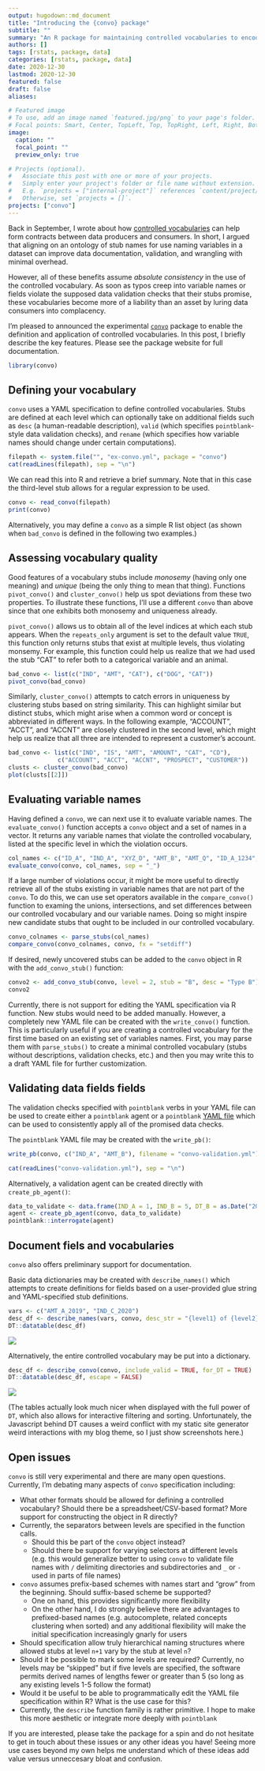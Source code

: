 ```yaml
---
output: hugodown::md_document
title: "Introducing the {convo} package"
subtitle: ""
summary: "An R package for maintaining controlled vocabularies to encode contracts between data producers and consumers"
authors: []
tags: [rstats, package, data]
categories: [rstats, package, data]
date: 2020-12-30
lastmod: 2020-12-30
featured: false
draft: false
aliases:

# Featured image
# To use, add an image named `featured.jpg/png` to your page's folder.
# Focal points: Smart, Center, TopLeft, Top, TopRight, Left, Right, BottomLeft, Bottom, BottomRight.
image:
  caption: ""
  focal_point: ""
  preview_only: true

# Projects (optional).
#   Associate this post with one or more of your projects.
#   Simply enter your project's folder or file name without extension.
#   E.g. `projects = ["internal-project"]` references `content/project/deep-learning/index.md`.
#   Otherwise, set `projects = []`.
projects: ["convo"]
---
```


Back in September, I wrote about how [controlled vocabularies](/post/column-name-contracts) can help form contracts between data producers and consumers. In short, I argued that aligning on an ontology of stub names for use naming variables in a dataset can improve data documentation, validation, and wrangling with minimal overhead. 

However, all of these benefits assume *absolute consistency* in the use of the controlled vocabulary. As soon as typos creep into variable names or fields violate the supposed data validation checks that their stubs promise, these vocabularies become more of a liability than an asset by luring data consumers into complacency.

I'm pleased to announced the experimental [`convo`](https://emilyriederer.github.io/convo/index.html) package to enable the definition and application of controlled vocabularies. In this post, I briefly describe the key features. Please see the package website for full documentation.

```r
library(convo)
```

## Defining your vocabulary

`convo` uses a YAML specification to define controlled vocabularies. Stubs are defined at each level which can optionally take on additional fields such as `desc` (a human-readable description), `valid` (which specifies `pointblank`-style data validation checks), and `rename` (which specifies how variable names should change under certain computations).

```r
filepath <- system.file("", "ex-convo.yml", package = "convo")
cat(readLines(filepath), sep = "\n")
```

We can read this into R and retrieve a brief summary. Note that in this case the third-level stub allows for a regular expression to be used.

```r
convo <- read_convo(filepath)
print(convo)
```

Alternatively, you may define a `convo` as a simple R list object (as shown when `bad_convo` is defined in the following two examples.)

## Assessing vocabulary quality

Good features of a vocabulary stubs include *monosemy* (having only one meaning) and *unique* (being the only thing to mean that thing). Functions `pivot_convo()` and `cluster_convo()` help us spot deviations from these two properties. To illustrate these functions, I'll use a different `convo` than above since that one exhibits both monosemy and uniqueness already.

`pivot_convo()` allows us to obtain all of the level indices at which each stub appears. When the `repeats_only` argument is set to the default value `TRUE`, this function only returns stubs that exist at multiple levels, thus violating monsemy. For example, this function could help us realize that we had used the stub "CAT" to refer both to a categorical variable and an animal.

```r
bad_convo <- list(c("IND", "AMT", "CAT"), c("DOG", "CAT"))
pivot_convo(bad_convo)
```

Similarly, `cluster_convo()` attempts to catch errors in uniqueness by clustering stubs based on string similarity. This can highlight similar but distinct stubs, which might arise when a common word or concept is abbreviated in different ways. In the following example, "ACCOUNT", "ACCT", and "ACCNT" are closely clustered in the second level, which might help us realize that all three are intended to represent a customer's account. 

```r
bad_convo <- list(c("IND", "IS", "AMT", "AMOUNT", "CAT", "CD"),
              c("ACCOUNT", "ACCT", "ACCNT", "PROSPECT", "CUSTOMER"))
clusts <- cluster_convo(bad_convo)
plot(clusts[[2]])
```

## Evaluating variable names

Having defined a `convo`, we can next use it to evaluate variable names. The `evaluate_convo()` function accepts a `convo` object and a set of names in a vector. It returns any variable names that violate the controlled vocabulary, listed at the specific level in which the violation occurs.

```r
col_names <- c("ID_A", "IND_A", "XYZ_D", "AMT_B", "AMT_Q", "ID_A_1234", "ID_A_12")
evaluate_convo(convo, col_names, sep = "_")
```

If a large number of violations occur, it might be more useful to directly retrieve all of the stubs existing in variable names that are not part of the `convo`. To do this, we can use set operators available in the `compare_convo()` function to examing the unions, intersections, and set differences between our controlled vocabulary and our variable names. Doing so might inspire new candidate stubs that ought to be included in our controlled vocabulary.

```r
convo_colnames <- parse_stubs(col_names)
compare_convo(convo_colnames, convo, fx = "setdiff")
```

If desired, newly uncovered stubs can be added to the `convo` object in R with the `add_convo_stub()` function:

```r
convo2 <- add_convo_stub(convo, level = 2, stub = "B", desc = "Type B")
convo2 
```

Currently, there is not support for editing the YAML specification via R function. New stubs would need to be added manually. However, a completely new YAML file can be created with the `write_convo()` function. This is particularly useful if you are creating a controlled vocabulary for the first time based on an existing set of variables names. First, you may parse them with `parse_stubs()` to create a minimal controlled vocabulary (stubs without descriptions, validation checks, etc.) and then you may write this to a draft YAML file for further customization. 

## Validating data fields fields

The validation checks specified with `pointblank` verbs in your YAML file can be used to create either a `pointblank` agent or a `pointblank` [YAML file](https://rich-iannone.github.io/pointblank/reference/yaml_read_agent.html) which can be used to consistently apply all of the promised data checks. 

The `pointblank` YAML file may be created with the `write_pb()`:

```r
write_pb(convo, c("IND_A", "AMT_B"), filename = "convo-validation.yml")
```
```r
cat(readLines("convo-validation.yml"), sep = "\n")
```


Alternatively, a validation agent can be created directly with `create_pb_agent()`:

```r
data_to_validate <- data.frame(IND_A = 1, IND_B = 5, DT_B = as.Date("2020-01-01"))
agent <- create_pb_agent(convo, data_to_validate)
pointblank::interrogate(agent)
```

## Document fiels and vocabularies

`convo` also offers preliminary support for documentation. 

Basic data dictionaries may be created with `describe_names()` which attempts to create definitions for fields based on a user-provided glue string and YAML-specified stub definitions.

```r
vars <- c("AMT_A_2019", "IND_C_2020")
desc_df <- describe_names(vars, convo, desc_str = "{level1} of {level2} in given year")
DT::datatable(desc_df)
```

![](data-docs.PNG)

Alternatively, the entire controlled vocabulary may be put into a dictionary.

```r
desc_df <- describe_convo(convo, include_valid = TRUE, for_DT = TRUE)
DT::datatable(desc_df, escape = FALSE)
```

![](convo-docs.PNG)

(The tables actually look much nicer when displayed with the full power of `DT`, which also allows for interactive filtering and sorting. Unfortunately, the Javascript behind DT causes a weird conflict with my static site generator weird interactions with my blog theme, so I just show screenshots here.)

## Open issues

`convo` is still very experimental and there are many open questions. Currently, I'm debating many aspects of `convo` specification including:

- What other formats should be allowed for defining a controlled vocabulary? Should there be a spreadsheet/CSV-based format? More support for constructing the object in R directly?
- Currently, the separators between levels are specified in the function calls. 
  + Should this be part of the `convo` object instead? 
  + Should there be support for varying selectors at different levels (e.g. this would generalize better to using `convo` to validate file names with `/` delimiting directories and subdirectories and `_` or `-` used in parts of file names)
- `convo` assumes prefix-based schemes with names start and "grow" from the beginning. Should suffix-based scheme be supported?
  + One on hand, this provides significantly more flexibility
  + On the other hand, I do strongly believe there are advantages to prefixed-based names (e.g. autocomplete, related concepts clustering when sorted) and any additional flexibility will make the initial specification increasingly gnarly for users
- Should specification allow truly hierarchical naming structures where allowed stubs at level `n+1` vary by the stub at level `n`?
- Should it be possible to mark some levels are required? Currently, no levels may be "skipped" but if five levels are specified, the software permits derived names of lengths fewer or greater than 5 (so long as any existing levels 1-5 follow the format)
- Would it be useful to be able to programmatically edit the YAML file specification within R? What is the use case for this?
- Currently, the `describe` function family is rather primitive. I hope to make this more aesthetic or integrate more deeply with `pointblank`

If you are interested, please take the package for a spin and do not hesitate to get in touch about these issues or any other ideas you have! Seeing more use cases beyond my own helps me understand which of these ideas add value versus unneccesary bloat and confusion. 



